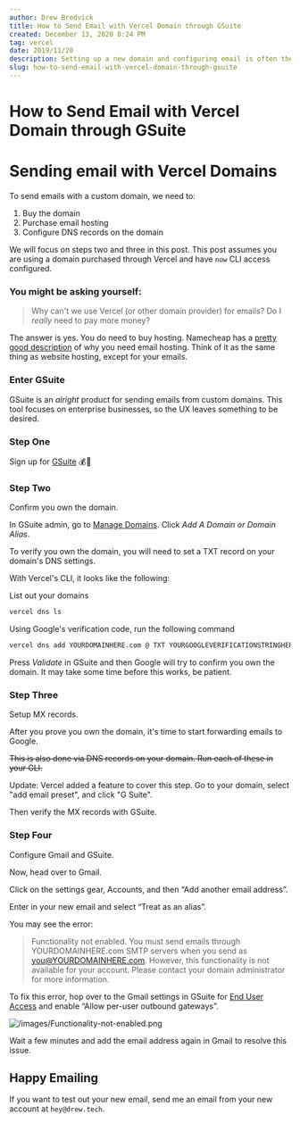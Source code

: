 ```yaml
---
author: Drew Bredvick
title: How to Send Email with Vercel Domain through GSuite
created: December 13, 2020 8:24 PM
tag: vercel
date: 2019/11/20
description: Setting up a new domain and configuring email is often the first step in starting a project.
slug: how-to-send-email-with-vercel-domain-through-gsuite
---
```



<OGImage title="How to Send Email with Vercel Domain through GSuite" />

# How to Send Email with Vercel Domain through GSuite

# Sending email with Vercel Domains

To send emails with a custom domain, we need to:

1. Buy the domain
2. Purchase email hosting
3. Configure DNS records on the domain

We will focus on steps two and three in this post. This post assumes you are using a domain purchased through Vercel and have `now` CLI access configured.

### You might be asking yourself:

> Why can't we use Vercel (or other domain provider) for emails? Do I _really_ need to pay more money?

The answer is yes. You do need to buy hosting. Namecheap has a [pretty good description](https://www.namecheap.com/hosting/what-is-email-hosting/) of why you need email hosting. Think of it as the same thing as website hosting, except for your emails.

### Enter GSuite

GSuite is an _alright_ product for sending emails from custom domains. This tool focuses on enterprise businesses, so the UX leaves something to be desired.

### Step One

Sign up for [GSuite](https://gsuite.google.com/) 💰💸

### Step Two

Confirm you own the domain.

In GSuite admin, go to [Manage Domains](https://admin.google.com/AdminHome?hl=en#Domains:). Click _Add A Domain or Domain Alias_.

To verify you own the domain, you will need to set a TXT record on your domain's DNS settings.

With Vercel's CLI, it looks like the following:

List out your domains

```bash
vercel dns ls
```

Using Google's verification code, run the following command

```bash
vercel dns add YOURDOMAINHERE.com @ TXT YOURGOOGLEVERIFICATIONSTRINGHERE
```

Press _Validate_ in GSuite and then Google will try to confirm you own the domain. It may take some time before this works, be patient.

### Step Three

Setup MX records.

After you prove you own the domain, it's time to start forwarding emails to Google.

~~This is also done via DNS records on your domain. Run each of these in your CLI.~~

Update: Vercel added a feature to cover this step. Go to your domain, select "add email preset", and click "G Suite".

Then verify the MX records with GSuite.

### Step Four

Configure Gmail and GSuite.

Now, head over to Gmail.

Click on the settings gear, Accounts, and then “Add another email address”.

Enter in your new email and select “Treat as an alias”.

You may see the error:

> Functionality not enabled. You must send emails through YOURDOMAINHERE.com SMTP servers when you send as you@YOURDOMAINHERE.com. However, this functionality is not available for your account. Please contact your domain administrator for more information.

To fix this error, hop over to the Gmail settings in GSuite for [End User Access](https://admin.google.com/ac/apps/gmail/enduseraccess?hl=en) and enable “Allow per-user outbound gateways”.

![/images/Functionality-not-enabled.png](/images/Functionality-not-enabled.png)

Wait a few minutes and add the email address again in Gmail to resolve this issue.

## Happy Emailing

If you want to test out your new email, send me an email from your new account at `hey@drew.tech`.
